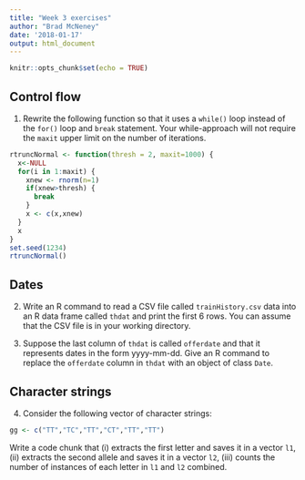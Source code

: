 ```yaml
---
title: "Week 3 exercises"
author: "Brad McNeney"
date: '2018-01-17'
output: html_document
---
```


```r
knitr::opts_chunk$set(echo = TRUE)
```

## Control flow

1. Rewrite the following function so that 
it uses a `while()` loop instead of the 
`for()` loop and `break` statement. Your while-approach
will not require the `maxit` upper limit on the 
number of iterations.
```r
rtruncNormal <- function(thresh = 2, maxit=1000) {
  x<-NULL
  for(i in 1:maxit) {
    xnew <- rnorm(n=1)
    if(xnew>thresh) {
      break
    }
    x <- c(x,xnew)
  }
  x
}
set.seed(1234)
rtruncNormal()
```


## Dates

2. Write an R command to read a CSV file called
`trainHistory.csv` data into an 
R data frame called `thdat` and print the first 6 rows.
You can assume that the CSV file is in your
working directory.


3. Suppose the last column of `thdat`
is called `offerdate` and that
it represents dates in the form yyyy-mm-dd. Give
an R command to replace the `offerdate` column in 
`thdat` with an object of class `Date`.

## Character strings

4. Consider the following vector of character 
strings:
```r
gg <- c("TT","TC","TT","CT","TT","TT")
```
Write a code chunk that (i) extracts the first
letter and saves it in a vector `l1`,
(ii) extracts the second allele and saves it 
in a vector `l2`, (iii) counts the number of instances
of each letter in `l1` and `l2` combined.

